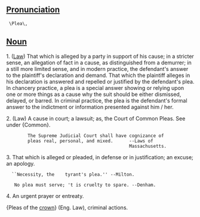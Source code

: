 ==[[Pronunciation]]==
  \Plea\,

==[[Noun]]==

1. ([[Law]]) That which is alleged by a party in support of his cause; in a stricter sense, an allegation of fact in a cause, as distinguished from a demurrer; in a still more limited sense, and in modern practice, the defendant's
answer to the plaintiff's declaration and demand. That which the plaintiff alleges in his declaration is answered and repelled or justified by the defendant's plea. In chancery practice, a plea is a special answer showing or relying upon one or more things as a cause why the suit should be either dismissed, delayed, or barred. In criminal practice, the plea is the defendant's formal answer to the indictment or information presented against  him / her.

2. (Law) A cause in court; a lawsuit; as, the Court of Common Pleas. See under {Common}.

         The Supreme Judicial Court shall have cognizance of
         pleas real, personal, and mixed.      --Laws of
                                               Massachusetts.

3. That which is alleged or pleaded, in defense or in justification; an excuse; an apology.

   ``Necessity, the    tyrant's plea.'' --Milton.

    No plea must serve; 't is cruelty to spare. --Denham.

4. An urgent prayer or entreaty.

{Pleas of the [[crown]]} (Eng. Law), criminal actions.